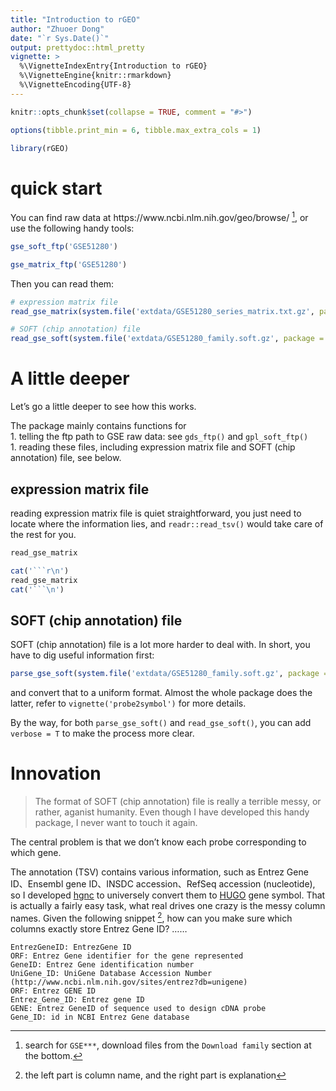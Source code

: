 ```yaml
---
title: "Introduction to rGEO"
author: "Zhuoer Dong"
date: "`r Sys.Date()`"
output: prettydoc::html_pretty
vignette: >
  %\VignetteIndexEntry{Introduction to rGEO}
  %\VignetteEngine{knitr::rmarkdown}
  %\VignetteEncoding{UTF-8}
---
```


```r
knitr::opts_chunk$set(collapse = TRUE, comment = "#>")

options(tibble.print_min = 6, tibble.max_extra_cols = 1)
```

```r
library(rGEO)
```



# quick start

You can find raw data at https://www.ncbi.nlm.nih.gov/geo/browse/ ^[search for 
    `GSE***`, download files from the `Download family` section at the bottom.],
    or use the following handy tools:
    
```r
gse_soft_ftp('GSE51280')

gse_matrix_ftp('GSE51280')
```
    
Then you can read them:

```r
# expression matrix file
read_gse_matrix(system.file('extdata/GSE51280_series_matrix.txt.gz', package = 'rGEO'))

# SOFT (chip annotation) file
read_gse_soft(system.file('extdata/GSE51280_family.soft.gz', package = 'rGEO'))
```



# A little deeper

Let's go a little deeper to see how this works. 

The package mainly contains functions for   
   1. telling the ftp path to GSE raw data: see `gds_ftp()` and `gpl_soft_ftp()`  
   1. reading these files, including expression matrix file and SOFT (chip 
        annotation) file, see below.  

## expression matrix file

reading expression matrix file is quiet straightforward, you just need to locate
    where the information lies, and `readr::read_tsv()` would take care of the 
    rest for you.

```r
read_gse_matrix
```

```r
cat('```r\n')
read_gse_matrix
cat('```\n')
```



## SOFT (chip annotation) file

SOFT (chip annotation) file is a lot more harder to deal with. In short, you 
    have to dig useful information first:
    
```r
parse_gse_soft(system.file('extdata/GSE51280_family.soft.gz', package = 'rGEO'), F)
```

and convert that to a uniform format. Almost the whole package does the latter, 
    refer to `vignette('probe2symbol')` for more details. 

By the way, for both `parse_gse_soft()` and `read_gse_soft()`, you can add 
    `verbose = T` to make the process more clear.



# Innovation

> The format of SOFT (chip annotation) file is really a terrible messy, or rather, aganist humanity. Even though I have developed this handy package, I never want to touch it again.

The central problem is that we don't know each probe corresponding to which gene. 

The annotation (TSV) contains various information, such as Entrez Gene ID、Ensembl gene ID、INSDC accession、RefSeq accession (nucleotide), so I developed [hgnc](https://github.com/dongzhuoer/hgnc) to universely convert them to [HUGO](https://www.genenames.org/) gene symbol. That is actually a fairly easy task, what real drives one crazy is the messy column names. Given the following snippet ^[the left part is column name, and the right part is explanation], how can you make sure which columns exactly store Entrez Gene ID? ......

```
EntrezGeneID: EntrezGene ID
ORF: Entrez Gene identifier for the gene represented
GeneID: Entrez Gene identification number
UniGene_ID: UniGene Database Accession Number (http://www.ncbi.nlm.nih.gov/sites/entrez?db=unigene)
ORF: Entrez GENE ID
Entrez_Gene_ID: Entrez gene ID
GENE: Entrez GeneID of sequence used to design cDNA probe
Gene_ID: id in NCBI Entrez Gene database
```
